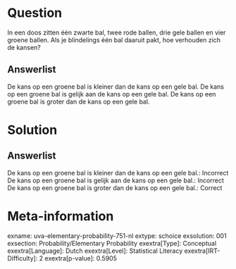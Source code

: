 Question
========

In een doos zitten één zwarte bal, twee rode ballen, drie gele ballen en
vier groene ballen. Als je blindelings één bal daaruit pakt, hoe
verhouden zich de kansen?

Answerlist
----------

De kans op een groene bal is kleiner dan de kans op een gele bal.
De kans op een groene bal is gelijk aan de kans op een gele bal.
De kans op een groene bal is groter dan de kans op een gele bal.

Solution
========

Answerlist
----------

De kans op een groene bal is kleiner dan de kans op een gele bal.: Incorrect
De kans op een groene bal is gelijk aan de kans op een gele bal.: Incorrect
De kans op een groene bal is groter dan de kans op een gele bal.: Correct

Meta-information
================
exname: uva-elementary-probability-751-nl
extype: schoice
exsolution: 001
exsection: Probability/Elementary Probability
exextra[Type]: Conceptual
exextra[Language]: Dutch
exextra[Level]: Statistical Literacy
exextra[IRT-Difficulty]: 2
exextra[p-value]: 0.5905
